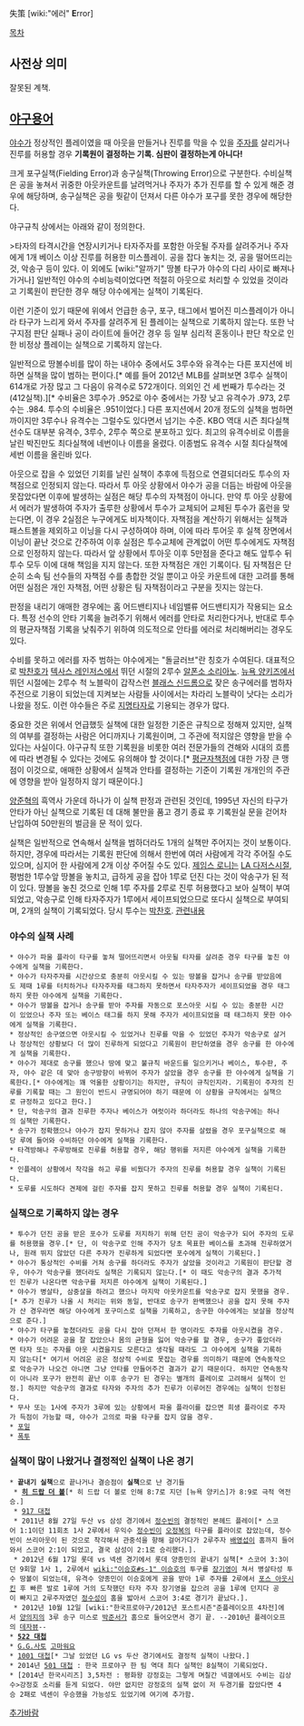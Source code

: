 失策
[wiki:"에러" '''E'''rror]

[[목차]]
== 사전상 의미 ==
잘못된 계책.

== [[야구용어]] ==
[[야수]]가 정상적인 플레이였을 때 아웃을 만들거나 진루를 막을 수 있을 [[주자]]를 살리거나 진루를 허용할 경우 '''기록원이 결정하는 기록. 심판이 결정하는게 아니다!''' 

크게 포구실책(Fielding Error)과 송구실책(Throwing Error)으로 구분한다. 수비실책은 공을 놓쳐서 귀중한 아웃카운트를 날려먹거나 주자가 추가 진루를 할 수 있게 해준 경우에 해당하며, 송구실책은 공을 뭣같이 던져서 다른 야수가 포구를 못한 경우에 해당한다.

야구규칙 상에서는 아래와 같이 정의한다.

>타자의 타격시간을 연장시키거나 타자주자를 포함한 아웃될 주자를 살려주거나 주자에게 1개 베이스 이상 진루를 허용한 미스플레이. 공을 잡다 놓치는 것, 공을 떨어뜨리는 것, 악송구 등이 있다. 이 외에도 [wiki:"알까기" 땅볼 타구가 야수의 다리 사이로 빠져나가거나] 일반적인 야수의 수비능력이었다면 적절히 아웃으로 처리할 수 있었을 것이라고 기록원이 판단한 경우 해당 야수에게는 실책이 기록된다.

이런 기준이 있기 때문에 위에서 언급한 송구, 포구, 태그에서 벌어진 미스플레이가 아니라 타구가 느리게 와서 주자를 살려주게 된 플레이는 실책으로 기록하지 않는다. 또한 낙구지점 판단 실패나 공이 라이트에 들어간 경우 등 일부 심리적 혼동이나 판단 착오로 인한 비정상 플레이는 실책으로 기록하지 않는다.

일반적으로 땅볼수비를 많이 하는 내야수 중에서도 3루수와 유격수는 다른 포지션에 비하면 실책을 많이 범하는 편이다.[* 예를 들어 2012년 MLB를 살펴보면 3루수 실책이 614개로 가장 많고 그 다음이 유격수로 572개이다. 의외인 건 세 번째가 투수라는 것(412실책).][* 수비율은 3루수가 .952로 야수 중에서는 가장 낮고 유격수가 .973, 2루수는 .984. 투수의 수비율은 .951이었다.] 다른 포지션에서 20개 정도의 실책을 범하면 까이지만 3루수나 유격수는 그럴수도 있다면서 넘기는 수준. KBO 역대 시즌 최다실책 선수도 대부분 유격수, 3루수, 2루수 쪽으로 분포하고 있다. 최고의 유격수비로 이름을 날린 박진만도 최다실책에 네번이나 이름을 올렸다. 이종범도 유격수 시절 최다실책에 세번 이름을 올린바 있다.

아웃으로 잡을 수 있었던 기회를 날린 실책이 추후에 득점으로 연결되더라도 투수의 자책점으로 인정되지 않는다. 따라서 투 아웃 상황에서 야수가 공을 더듬는 바람에 아웃을 못잡았다면 이후에 발생하는 실점은 해당 투수의 자책점이 아니다. 만약 투 아웃 상황에서 에러가 발생하여 주자가 출루한 상황에서 투수가 교체되어 교체된 투수가 홈런을 맞는다면, 이 경우 2실점은 누구에게도 비자책이다. 자책점을 계산하기 위해서는 실책과 패스트볼을 제외하고 이닝을 다시 구성하여야 하며, 이에 따라 투어웃 후 실책 장면에서 이닝이 끝난 것으로 간주하여 이후 실점은 투수교체에 관계없이 어떤 투수에게도 자책점으로 인정하지 않는다. 따라서 앞 상황에서 투아웃 이후 5만점을 준다고 해도 앞투수 뒤투수 모두 이에 대해 책임을 지지 않는다. 또한 자책점은 개인 기록이다. 팀 자책점은 단순히 소속 팀 선수들의 자책점 수를 총합한 것일 뿐이고 아웃 카운트에 대한 고려를 통해 어떤 실점은 개인 자책점, 어떤 상황은 팀 자책점이라고 구분을 짓지는 않는다.

판정을 내리기 애매한 경우에는 홈 어드밴티지나 네임밸류 어드밴티지가 작용되는 요소다. 특정 선수의 안타 기록을 늘려주기 위해서 에러를 안타로 처리한다거나, 반대로 투수의 평균자책점 기록을 낮춰주기 위하여 의도적으로 안타를 에러로 처리해버리는 경우도 있다.

수비를 못하고 에러를 자주 범하는 야수에게는 "돌글러브"란 칭호가 수여된다. 대표적으로 [[박찬호]]가 [[텍사스 레인저스]]에서 뛰던 시절의 2루수 [[알폰소 소리아노]]. [[뉴욕 양키즈]]에서 뛰던 시절에는 2루수 척 노블락이 갑작스런 [[블래스 신드롬]]으로 잦은 송구에러를 범하자 주전으로 기용이 되었는데 지켜보는 사람들 사이에서는 차라리 노블락이 낫다는 소리가 나왔을 정도. 이런 야수들은 주로 [[지명타자]]로 기용되는 경우가 많다.

중요한 것은 위에서 언급했듯 실책에 대한 일정한 기준은 규칙으로 정해져 있지만, 실책의 여부를 결정하는 사람은 어디까지나 기록원이며, 그 주관에 적지않은 영향을 받을 수 있다는 사실이다. 야구규칙 또한 기록원을 비롯한 여러 전문가들의 견해와 시대의 흐름에 따라 변경될 수 있다는 것에도 유의해야 할 것이다.[* [[평균자책점]]에 대한 가장 큰 맹점이 이것으로, 애매한 상황에서 실책과 안타를 결정하는 기준이 기록원 개개인의 주관에 영향을 받아 일정하지 않기 때문이다.]

[[양준혁]]의 흑역사 가운데 하나가 이 실책 판정과 관련된 것인데, 1995년 자신의 타구가 안타가 아닌 실책으로 기록된 데 대해 불만을 품고 경기 종료 후 기록원실 문을 걷어차 난입하여 50만원의 벌금을 문 적이 있다.

실책은 일반적으로 연속해서 실책을 범하더라도 1개의 실책만 주어지는 것이 보통이다. 하지만, 경우에 따라서는 기록원 판단에 의해서 한번에 여러 사람에게 각각 주어질 수도 있으며, 심지어 한 사람에게 2개 이상 주어질 수도 있다. [[제임스 로니]]는 [[LA 다저스]]시절, 평범한 1루수앞 땅볼을 놓치고, 급하게 공을 잡아 1루로 던진 다는 것이 악송구가 된 적이 있다. 땅볼을 놓친 것으로 인해 1루 주자를 2루로 진루 허용했다고 보아 실책이 부여 되었고, 악송구로 인해 타자주자가 1루에서 세이프되었으므로 또다시 실책으로 부여되며, 2개의 실책이 기록되었다. 당시 투수는 [[박찬호]]. [http://rankeroov.blog.me/20186964714 관련내용]
=== 야수의 실책 사례 ===
 * 야수가 파울 플라이 타구를 놓쳐 떨어뜨리면서 아웃될 타자를 살려준 경우 타구를 놓친 야수에게 실책을 기록한다.
 * 야수가 타자주자를 시간상으로 충분히 아웃시킬 수 있는 땅볼을 잡거나 송구를 받았음에도 제때 1루를 터치하거나 타자주자를 태그하지 못하면서 타자주자가 세이프되었을 경우 태그하지 못한 야수에게 실책을 기록한다.
 * 야수가 땅볼을 잡거나 송구를 받아 주자를 자동으로 포스아웃 시킬 수 있는 충분한 시간이 있었으나 주자 또는 베이스 태그를 하지 못해 주자가 세이프되었을 때 태그하지 못한 야수에게 실책을 기록한다.
 * 정상적인 송구였으면 아웃시킬 수 있었거나 진루를 막을 수 있었던 주자가 악송구로 살거나 정상적인 상황보다 더 많이 진루하게 되었다고 기록원이 판단하였을 경우 송구를 한 야수에게 실책을 기록한다.
 * 야수가 제대로 송구를 했으나 땅에 맞고 불규칙 바운드를 일으키거나 베이스, 투수판, 주자, 야수 같은 데 맞아 송구방향이 바뀌어 주자가 살았을 경우 송구를 한 야수에게 실책을 기록한다.[* 야수에게는 꽤 억울한 상황이기는 하지만, 규칙이 규칙인지라. 기록원이 주자의 진루를 기록할 때는 그 원인이 반드시 규명되어야 하기 때문에 이 상황을 규칙에서는 실책으로 규정하고 있다고 한다.] 
 * 단, 악송구의 결과 진루한 주자나 베이스가 여럿이라 하더라도 하나의 악송구에는 하나의 실책만 기록한다.
 * 송구가 정확했으나 야수가 잡지 못하거나 잡지 않아 주자를 살렸을 경우 포구실책으로 해당 루에 들어와 수비하던 야수에게 실책을 기록한다.
 * 타격방해나 주루방해로 진루를 허용할 경우, 해당 행위를 저지른 야수에게 실책을 기록한다.
 * 인플레이 상황에서 착각을 하고 루를 비웠다가 주자의 진루를 허용할 경우 실책이 기록된다.
 * 도루를 시도하다 견제에 걸린 주자를 잡지 못하고 진루를 허용할 경우 실책이 기록된다.

=== 실책으로 기록하지 않는 경우 ===
 * 투수가 던진 공을 받은 포수가 도루를 저지하기 위해 던진 공이 악송구가 되어 주자의 도루를 허용했을 경우.[* 단, 이 악송구로 인해 주자가 당초 목표한 베이스를 초과해 진루하였거나, 원래 뛰지 않았던 다른 주자가 진루하게 되었다면 포수에게 실책이 기록된다.]
 * 야수가 통상적인 수비를 거쳐 송구를 하더라도 주자가 살았을 것이라고 기록원이 판단할 경우, 야수가 악송구를 했더라도 실책은 기록되지 않는다.[* 이 때도 악송구의 결과 추가적인 진루가 나온다면 악송구를 저지른 야수에게 실책이 기록된다.]
 * 야수가 병살타, 삼중살을 하려고 했으나 마지막 아웃카운트를 악송구로 잡지 못했을 경우.[* 추가 진루가 나올 시 처리는 위와 동일, 반대로 송구가 완벽했으나 공을 잡지 못해 주자가 산 경우라면 해당 야수에게 포구미스로 실책을 기록하고, 송구한 야수에게는 보살을 정상적으로 준다.]
 * 야수가 타구를 놓쳤더라도 공을 다시 잡아 던져서 한 명이라도 주자를 아웃시켰을 경우. 
 * 야수가 어려운 공을 잘 잡았으나 몸의 균형을 잃어 악송구를 할 경우, 송구가 좋았더라면 타자 또는 주자를 아웃 시켰을지도 모른다고 생각될 때라도 그 야수에게 실책을 기록하지 않는다[* 여기서 어려운 공은 정상적 수비로 못잡는 경우를 의미하기 때문에 연속동작으로 악송구가 나오건 아니면 그냥 안타를 만들어주건 결과가 같기 때문이다. 하지만 연속동작이 아니라 포구가 완전히 끝난 이후 송구가 된 경우는 별개의 플레이로 고려해서 실책이 인정.] 하지만 악송구의 결과로 타자와 주자의 추가 진루가 이루어진 경우에는 실책이 인정된다. 
 * 무사 또는 1사에 주자가 3루에 있는 상황에서 파울 플라이를 잡으면 희생 플라이로 주자가 득점이 가능할 때, 야수가 고의로 파울 타구를 잡지 않을 경우.
 * [[포일]]
 * [[폭투]]

=== 실책이 많이 나왔거나 결정적인 실책이 나온 경기 ===
 * '''끝내기 실책'''으로 끝나거나 결승점이 '''실책'''으로 난 경기들
  * '''[[히 드랍 더 볼]]'''[* 히 드랍 더 볼로 인해 8:7로 지던 [뉴욕 양키스]가 8:9로 극적 역전승.]
  * [[917 대첩]]
  * 2011년 8월 27일 두산 vs 삼성 경기에서 [[정수빈]]의 결정적인 본헤드 플레이[* 스코어 1:1이던 11회초 1사 2루에서 우익수 [[정수빈]]이 [[오정복]]의 타구를 플라이로 잡았는데, 정수빈이 쓰리아웃이 된 것으로 착각해서 관중석을 향해 걸어가다가 2루주자 [[배영섭]]이 홈까지 들어와서 스코어 2:1이 되었고, 결국 삼성이 2:1로 승리했다.].
  * 2012년 6월 17일 롯데 vs 넥센 경기에서 롯데 양종민의 끝내기 실책[* 스코어 3:3이던 9회말 1사 1, 2루에서 [[wiki:"이승호#s-1" 이승호]]의 투구를 [[장기영]]이 쳐서 병살타성 투수 땅볼이 되었는데, 유격수 양종민이 이승호에게 공을 받아 1루 주자를 2루에서 [[포스 아웃]]시킨 후 빠른 발로 1루에 거의 도착했던 타자 주자 장기영을 잡으려 공을 1루에 던지다 공이 빠지고 2루주자였던 [[정수성]]이 홈을 밟아서 스코어 3:4로 경기가 끝났다.].
  * 2012년 10월 12일 [wiki:"한국프로야구/2012년 포스트시즌"준플레이오프 4차전]에서 [[양의지]]의 3루 송구 미스로 [[박준서]]가 홈으로 들어오면서 경기 끝. --2010년 플레이오프의 [[데자뷰]]--
 * '''[[522 대첩]]'''
 * [[G.G.사토]] [[허구연|고마]][[2008 베이징 올림픽/야구|워요]]
 * [[1001 대첩]][* 그날 있었던 LG vs 두산 경기에서도 결정적 실책이 나왔다.]
 * 2014년 [[501 대첩]] : 한국 프로야구 한 팀 역대 최다 실책인 8실책이 기록되었다.
 * [2014년 한국시리즈] 3,5차전 : 평화왕 강정호는 그렇게 며칠간 넥갤에서도 수비는 김상수>강정호 소리를 듣게 되었다. 야만 없지만 강정호의 실책 없이 저 두경기를 잡았다면 4승 2패로 넥센이 우승했을 가능성도 있었기에 여기에 추가함.

[[추가바람]]
